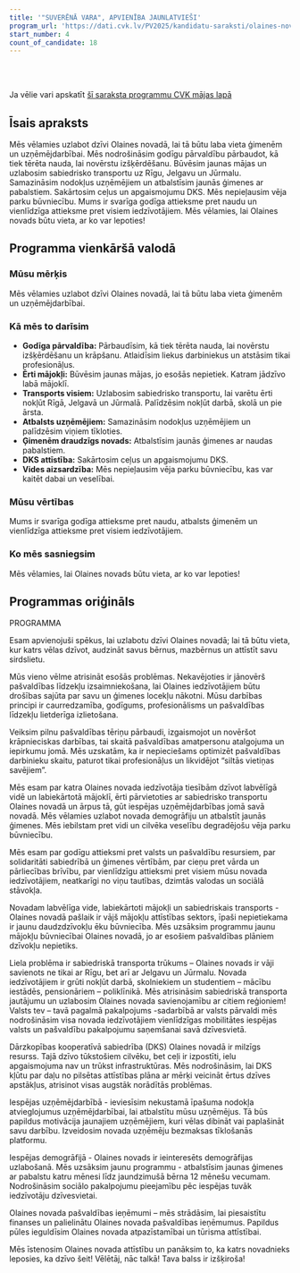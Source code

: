 ```yaml
---
title: '"SUVERĒNĀ VARA", APVIENĪBA JAUNLATVIEŠI'
program_url: 'https://dati.cvk.lv/PV2025/kandidatu-saraksti/olaines-novads/suverena-vara-apvieniba-jaunlatviesi'
start_number: 4
count_of_candidate: 18
---
```



<Badge text="Pašvaldības līdzekļu pārvaldība" variant="note" size="small" /> <Badge text="Mājokļu attīstība" variant="note" size="small" /> <Badge text="Sabiedriskais transports" variant="note" size="small" /> <Badge text="Uzņēmējdarbības atbalsts" variant="note" size="small" /> <Badge text="Demogrāfijas uzlabošana" variant="note" size="small" />

<br/><br/> 

<Card title='Šis ir mākslīga intelekta ģenerēts apraksts' icon='starlight'>
    Ja vēlie vari apskatīt <a href={frontmatter.program_url} target='_blank'>šī saraksta programmu CVK mājas lapā</a>
    </Card>

## Īsais apraksts

Mēs vēlamies uzlabot dzīvi Olaines novadā, lai tā būtu laba vieta ģimenēm un uzņēmējdarbībai. Mēs nodrošināsim godīgu pārvaldību pārbaudot, kā tiek tērēta nauda, lai novērstu izšķērdēšanu. Būvēsim jaunas mājas un uzlabosim sabiedrisko transportu uz Rīgu, Jelgavu un Jūrmalu. Samazināsim nodokļus uzņēmējiem un atbalstīsim jaunās ģimenes ar pabalstiem. Sakārtosim ceļus un apgaismojumu DKS. Mēs nepieļausim vēja parku būvniecību. Mums ir svarīga godīga attieksme pret naudu un vienlīdzīga attieksme pret visiem iedzīvotājiem. Mēs vēlamies, lai Olaines novads būtu vieta, ar ko var lepoties!

## Programma vienkāršā valodā

### Mūsu mērķis

Mēs vēlamies uzlabot dzīvi Olaines novadā, lai tā būtu laba vieta ģimenēm un uzņēmējdarbībai.

### Kā mēs to darīsim

*   **Godīga pārvaldība:** Pārbaudīsim, kā tiek tērēta nauda, lai novērstu izšķērdēšanu un krāpšanu. Atlaidīsim liekus darbiniekus un atstāsim tikai profesionāļus.
*   **Ērti mājokļi:** Būvēsim jaunas mājas, jo esošās nepietiek. Katram jādzīvo labā mājoklī.
*   **Transports visiem:** Uzlabosim sabiedrisko transportu, lai varētu ērti nokļūt Rīgā, Jelgavā un Jūrmalā. Palīdzēsim nokļūt darbā, skolā un pie ārsta.
*   **Atbalsts uzņēmējiem:** Samazināsim nodokļus uzņēmējiem un palīdzēsim viņiem tīkloties.
*   **Ģimenēm draudzīgs novads:** Atbalstīsim jaunās ģimenes ar naudas pabalstiem.
*   **DKS attīstība:** Sakārtosim ceļus un apgaismojumu DKS.
*   **Vides aizsardzība:** Mēs nepieļausim vēja parku būvniecību, kas var kaitēt dabai un veselībai.

### Mūsu vērtības

Mums ir svarīga godīga attieksme pret naudu, atbalsts ģimenēm un vienlīdzīga attieksme pret visiem iedzīvotājiem.

### Ko mēs sasniegsim

Mēs vēlamies, lai Olaines novads būtu vieta, ar ko var lepoties!

## Programmas oriģināls

PROGRAMMA

Esam apvienojuši spēkus, lai uzlabotu dzīvi Olaines novadā; lai tā būtu vieta, kur katrs vēlas dzīvot, audzināt savus bērnus, mazbērnus un attīstīt savu sirdslietu.

Mūs vieno vēlme atrisināt esošās problēmas. Nekavējoties ir jānovērš pašvaldības līdzekļu izsaimniekošana, lai Olaines iedzīvotājiem būtu drošības sajūta par savu un ģimenes locekļu nākotni. Mūsu darbības principi ir caurredzamība, godīgums, profesionālisms un pašvaldības līdzekļu lietderīga izlietošana.

Veiksim pilnu pašvaldības tēriņu pārbaudi, izgaismojot un novēršot krāpnieciskas darbības, tai skaitā pašvaldības amatpersonu atalgojuma un iepirkumu jomā. Mēs uzskatām, ka ir nepieciešams optimizēt pašvaldības darbinieku skaitu, paturot tikai profesionāļus un likvidējot “siltās vietiņas savējiem”.

Mēs esam par katra Olaines novada iedzīvotāja tiesībām dzīvot labvēlīgā vidē un labiekārtotā mājoklī, ērti pārvietoties ar sabiedrisko transportu Olaines novadā un ārpus tā, gūt iespējas uzņēmējdarbības jomā savā novadā. Mēs vēlamies uzlabot novada demogrāfiju un atbalstīt jaunās ģimenes. Mēs iebilstam pret vidi un cilvēka veselību degradējošu vēja parku būvniecību.

Mēs esam par godīgu attieksmi pret valsts un pašvaldību resursiem, par solidaritāti sabiedrībā un ģimenes vērtībām, par cieņu pret vārda un pārliecības brīvību, par vienlīdzīgu attieksmi pret visiem mūsu novada iedzīvotājiem, neatkarīgi no viņu tautības, dzimtās valodas un sociālā stāvokļa.

Novadam labvēlīga vide, labiekārtoti mājokļi un sabiedriskais transports - Olaines novadā pašlaik ir vājš mājokļu attīstības sektors, īpaši nepietiekama ir jaunu daudzdzīvokļu ēku būvniecība. Mēs uzsāksim programmu jaunu mājokļu būvniecībai Olaines novadā, jo ar esošiem pašvaldības plāniem dzīvokļu nepietiks.

Liela problēma ir sabiedriskā transporta trūkums – Olaines novads ir vāji savienots ne tikai ar Rīgu, bet arī ar Jelgavu un Jūrmalu. Novada iedzīvotājiem ir grūti nokļūt darbā, skolniekiem un studentiem – mācību iestādēs, pensionāriem – poliklīnikā. Mēs atrisināsim sabiedriskā transporta jautājumu un uzlabosim Olaines novada savienojamību ar citiem reģioniem! Valsts tev – tavā pagalmā pakalpojums -sadarbībā ar valsts pārvaldi mēs nodrošināsim visa novada iedzīvotājiem vienlīdzīgas mobilitātes iespējas valsts un pašvaldību pakalpojumu saņemšanai savā dzīvesvietā.

Dārzkopības kooperatīvā sabiedrība (DKS) Olaines novadā ir milzīgs resurss. Tajā dzīvo tūkstošiem cilvēku, bet ceļi ir izpostīti, ielu apgaismojuma nav un trūkst infrastruktūras. Mēs nodrošināsim, lai DKS kļūtu par daļu no pilsētas attīstības plāna ar mērķi veicināt ērtus dzīves apstākļus, atrisinot visas augstāk norādītās problēmas.

Iespējas uzņēmējdarbībā - ieviesīsim nekustamā īpašuma nodokļa atvieglojumus uzņēmējdarbībai, lai atbalstītu mūsu uzņēmējus. Tā būs papildus motivācija jaunajiem uzņēmējiem, kuri vēlas dibināt vai paplašināt savu darbību. Izveidosim novada uzņēmēju bezmaksas tīklošanās platformu.

Iespējas demogrāfijā - Olaines novads ir ieinteresēts demogrāfijas uzlabošanā. Mēs uzsāksim jaunu programmu - atbalstīsim jaunas ģimenes ar pabalstu katru mēnesi līdz jaundzimušā bērna 12 mēnešu vecumam. Nodrošināsim sociālo pakalpojumu pieejamību pēc iespējas tuvāk iedzīvotāju dzīvesvietai.

Olaines novada pašvaldības ieņēmumi – mēs strādāsim, lai piesaistītu finanses un palielinātu Olaines novada pašvaldības ieņēmumus. Papildus pūles ieguldīsim Olaines novada atpazīstamībai un tūrisma attīstībai.

Mēs īstenosim Olaines novada attīstību un panāksim to, ka katrs novadnieks leposies, ka dzīvo šeit! Vēlētāj, nāc talkā! Tava balss ir izšķiroša!
